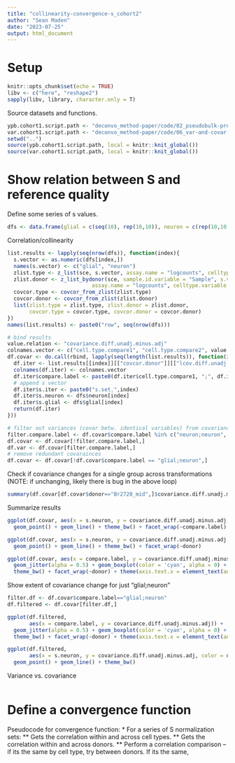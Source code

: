 ```yaml
---
title: "collinearity-convergence-s_cohort2"
author: "Sean Maden"
date: "2023-07-25"
output: html_document
---
```


# Setup

```r
knitr::opts_chunk$set(echo = TRUE)
libv <- c("here", "reshape2")
sapply(libv, library, character.only = T)
```

Source datasets and functions.

```r
ypb.cohort1.script.path <- "deconvo_method-paper/code/02_pseudobulk-predictions/01_only-k2_lute-pseudobulk-experiment_dlpfc-cohort1.R"
var.cohort1.script.path <- "deconvo_method-paper/code/06_var-and-covar-celltypes/01_var-and-covar_dlpfc-cohort1.R"
setwd("..")
source(ypb.cohort1.script.path, local = knitr::knit_global())
source(var.cohort1.script.path, local = knitr::knit_global())
```

# Show relation between S and reference quality

Define some series of s values.

```r
dfs <- data.frame(glial = c(seq(10), rep(10,10)), neuron = c(rep(10,10), seq(10)))
```

Correlation/collinearity

```r
list.results <- lapply(seq(nrow(dfs)), function(index){
  s.vector <- as.numeric(dfs[index,])
  names(s.vector) <- c("glial", "neuron")
  zlist.type <- z_list(sce, s.vector, assay.name = "logcounts", celltype.variable = "k2")
  zlist.donor <- z_list_bydonor(sce, sample.id.variable = "Sample", s.vector = s.vector, 
                           assay.name = "logcounts", celltype.variable = "k2")
  covcor.type <- covcor_from_zlist(zlist.type)
  covcor.donor <- covcor_from_zlist(zlist.donor)
  list(zlist.type = zlist.type, zlist.donor = zlist.donor, 
       covcor.type = covcor.type, covcor.donor = covcor.donor)
})
names(list.results) <- paste0("row", seq(nrow(dfs)))

# bind results
value.relation <- "covariance.diff.unadj.minus.adj"
colnames.vector <- c("cell.type.compare1", "cell.type.compare2", value.relation, "donor")
df.covar <- do.call(rbind, lapply(seq(length(list.results)), function(index){
  df.iter <- list.results[[index]][["covcor.donor"]][["lcov.diff.unadj.minus.adj"]] %>% melt()
  colnames(df.iter) <- colnames.vector
  df.iter$compare.label <- paste0(df.iter$cell.type.compare1, ";", df.iter$cell.type.compare2)
  # append s vector
  df.iter$s.iter <- paste0("s.set.",index)
  df.iter$s.neuron <- dfs$neuron[index]
  df.iter$s.glial <- dfs$glial[index]
  return(df.iter)
}))

# filter out variances (covar betw. identical variables) from covariances
filter.compare.label <- df.covar$compare.label %in% c("neuron;neuron", "glial;glial")
df.covar <- df.covar[!filter.compare.label,]
df.var <- df.covar[filter.compare.label,]
# remove redundant covarainces
df.covar <- df.covar[!df.covar$compare.label == "glial;neuron",]
```

Check if covariance changes for a single group across transformations (NOTE: if unchanging, likely there is bug in the above loop)

```r
summary(df.covar[df.covar$donor=="Br2720_mid",]$covariance.diff.unadj.minus.adj)
```

Summarize results

```r
ggplot(df.covar, aes(x = s.neuron, y = covariance.diff.unadj.minus.adj, color = donor)) + 
  geom_point() + geom_line() + theme_bw() + facet_wrap(~compare.label) 

ggplot(df.covar, aes(x = s.neuron, y = covariance.diff.unadj.minus.adj, color = compare.label)) + 
  geom_point() + geom_line() + theme_bw() + facet_wrap(~donor)

ggplot(df.covar, aes(x = compare.label, y = covariance.diff.unadj.minus.adj)) + 
  geom_jitter(alpha = 0.5) + geom_boxplot(color = 'cyan', alpha = 0) + 
  theme_bw() + facet_wrap(~donor) + theme(axis.text.x = element_text(angle = 45, hjust = 1))
```

Show extent of covariance change for just "glial;neuron"

```r
filter.df <- df.covar$compare.label=="glial;neuron"
df.filtered <- df.covar[filter.df,]

ggplot(df.filtered, 
       aes(x = compare.label, y = covariance.diff.unadj.minus.adj)) + 
  geom_jitter(alpha = 0.5) + geom_boxplot(color = 'cyan', alpha = 0) + 
  theme_bw() + facet_wrap(~donor) + theme(axis.text.x = element_text(angle = 45, hjust = 1))

ggplot(df.filtered, 
       aes(x = s.neuron, y = covariance.diff.unadj.minus.adj, color = donor)) + 
  geom_point() + geom_line() + theme_bw()
```

Variance vs. covariance

```r
```

# Define a convergence function

Pseudocode for convergence function:
* For a series of S normalization sets:
** Gets the correlation within and across cell types.
** Gets the correlation within and across donors.
** Perform a correlation comparison -- if its the same by cell type, try between donors. If its the same, 




